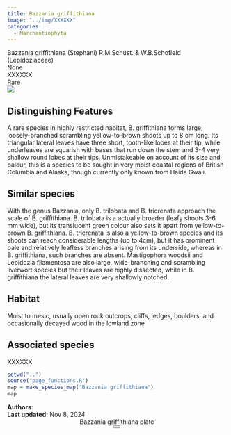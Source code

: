 ```yaml
---
title: Bazzania griffithiana
image: "../img/XXXXXX"
categories:
  - Marchantiophyta
---
```


<div class="info-panel">
 <div class="info-top">
  <div class="taxon-scientific"><span class="taxon-name">Bazzania griffithiana</span> <span class="taxon-authority">(Stephani) R.M.Schust. &amp; W.B.Schofield</span> <span class="taxon-family">(Lepidoziaceae)</span></div>
  <div class="taxon-common">None</div>
 </div>
 <div class="info-bottom">
  <div class="taxon-qnd">XXXXXX</div>
  <div class="taxon-abundance">Rare</div>
 </div>
</div>
<div class="imerss-content-frame">
 <div class="imerss-image-header">
  <div class="imerss-image-holder imerss-column-left" data-toggle="tooltip" style="background-image: url(../img/XXXXXX)" title="XXXXXX">
  </div>

  <div class="imerss-image-holder imerss-column-right" data-toggle="tooltip" style="background-image: url(../img/XXXXXX)" title="XXXXXX">
  </div>
 
 </div>
 <div class="imerss-content-lower">
  <div class="imerss-column-left">
  <div class="tab-microscope" data-micromodal-trigger="modal-plate">
  <img src="../img/bryo guide microscope.png"/>
  </div>

<h2>Distinguishing Features</h2>

A rare species in highly restricted habitat, B. griffithiana forms large, loosely-branched scrambling yellow-to-brown shoots up to 8 cm long. Its triangular lateral leaves have three short, tooth-like lobes at their tip, while underleaves are squarish with bases that run down the stem and 3-4 very shallow round lobes at their tips. Unmistakeable on account of its size and palour, this is a species to be sought in very moist coastal regions of British Columbia and Alaska, though currently only known from Haida Gwaii. 

<h2>Similar species</h2>

With the genus Bazzania, only B. trilobata and B. tricrenata approach the scale of B. griffithiana. B. trilobata is a actually broader (leafy shoots 3-6 mm wide), but its translucent green colour also sets it apart from yellow-to-brown B. griffithiana. B. tricrenata is also a yellow-to-brown species and its shoots can reach considerable lengths (up to 4cm), but it has prominent pale and relatively leafless branches arising from its underside, whereas in B. griffithiana, such branches are absent. Mastigophora woodsii and Lepidozia filamentosa are also large, wide-branching and scrambling liverwort species but their leaves are highly dissected, while in B. griffithiana the lateral leaves are very shallowly notched. 

<h2>Habitat</h2>

Moist to mesic, usually open rock outcrops, cliffs, ledges, boulders, and occasionally decayed wood in the lowland zone

<h2>Associated species</h2>

XXXXXX
</div>

<div class="imerss-column-right">

<div class="imerss-image-holder imerss-column-right" data-toggle="tooltip" style="background-image: url(../img/XXXXX)" title="XXXXX">
</div>

<div class="imerss-map-holder">
```r
setwd("..")
source("page_functions.R")
map = make_species_map("Bazzania griffithiana")
map
```
</div>

</div>

</div>
</div>

<div class="taxon-footer">
 <div class="taxon-authors"><b>Authors:</b> <span></span></div>
 <div class="taxon-update"><b>Last updated:</b> <span>Nov 8, 2024</span></div>
</div>

<div class="modal micromodal-slide" id="modal-plate" aria-hidden="true">
 <div class="modal__overlay" tabindex="-1" data-micromodal-close>
  <div class="modal__container" role="dialog" aria-modal="true" aria-labelledby="modal-plate-title" >
   <header class="modal__header">
   <div class="modal__title" id="modal-plate-title">
  Bazzania griffithiana plate
   </div>
   <button class="modal__close" aria-label="Close" data-micromodal-close></button>
   </header>
  <div class="modal__content" id="modal-plate-content">
   <div class="imerss-image-holder" data-toggle="tooltip" style="background-image: url(../img/XXXXX)" title="XXXXX">
  </div>
  </div>
  </div>
 </div>
</div>

<script src="../js/micromodal.min.js"></script>
<link href="../css/style-taxon.css" rel="stylesheet">
<link href="../css/micromodal.css" rel="stylesheet">

<script>
MicroModal.init();
</script>

